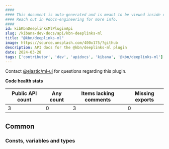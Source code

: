 ```yaml
---
####
#### This document is auto-generated and is meant to be viewed inside our experimental, new docs system.
#### Reach out in #docs-engineering for more info.
####
id: kibKbnDeeplinksMlPluginApi
slug: /kibana-dev-docs/api/kbn-deeplinks-ml
title: "@kbn/deeplinks-ml"
image: https://source.unsplash.com/400x175/?github
description: API docs for the @kbn/deeplinks-ml plugin
date: 2024-03-28
tags: ['contributor', 'dev', 'apidocs', 'kibana', '@kbn/deeplinks-ml']
---
```




Contact [@elastic/ml-ui](https://github.com/orgs/elastic/teams/ml-ui) for questions regarding this plugin.

**Code health stats**

| Public API count  | Any count | Items lacking comments | Missing exports |
|-------------------|-----------|------------------------|-----------------|
| 3 | 0 | 3 | 0 |

## Common

### Consts, variables and types
<DocDefinitionList data={kbnDeeplinksMlObj.common.misc}/>

